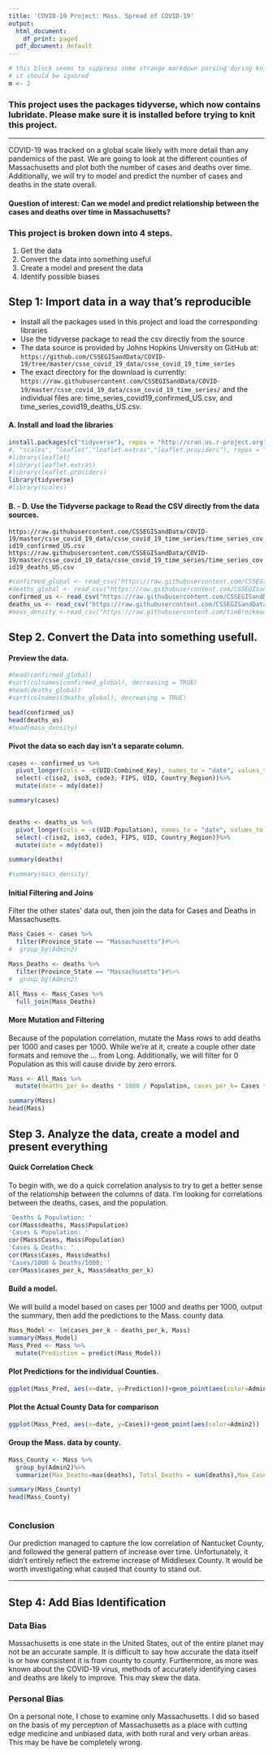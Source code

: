 ```yaml
---
title: 'COVID-19 Project: Mass. Spread of COVID-19'
output:
  html_document:
    df_print: paged
  pdf_document: default
---
```


```r
# this block seems to suppress some strange markdown parsing during knit 
# it should be ignored
m <- 2
```

### This project uses the packages tidyverse, which now contains lubridate. Please make sure it is installed before trying to knit this project.

---

COVID-19 was tracked on a global scale likely with more detail than any pandemics of the past. We are going to look at the different counties of Massachusetts and plot both the number of cases and deaths over time. Additionally, we will try to model and predict the number of cases and deaths in the state overall.

#### Question of interest: Can we model and predict relationship between the cases and deaths over time in Massachusetts?


### This project is broken down into 4 steps.
1. Get the data
2. Convert the data into something useful
3. Create a model and present the data
4. Identify possible biases


## Step 1: Import data in a way that's reproducible

 - Install all the packages used in this project and load the corresponding libraries
 - Use the tidyverse package to read the csv directly from the source
 - The data source is provided by Johns Hopkins University on GitHub at: `https://github.com/CSSEGISandData/COVID-19/tree/master/csse_covid_19_data/csse_covid_19_time_series`
 - The exact directory for the download is currently: `https://raw.githubusercontent.com/CSSEGISandData/COVID-19/master/csse_covid_19_data/csse_covid_19_time_series/` and the individual files are: time_series_covid19_confirmed_US.csv, and time_series_covid19_deaths_US.csv.

#### A. Install and load the libraries
```r
install.packages(c("tidyverse"), repos = "http://cran.us.r-project.org")
#, "scales", "leaflet","leaflet.extras","leaflet.providers"), repos = "http://cran.us.r-project.org")
#library(leaflet)
#library(leaflet.extras)
#library(leaflet.providers)
library(tidyverse)
#library(scales)
```

#### B. - D. Use the Tidyverse package to Read the CSV directly from the data sources.
`https://raw.githubusercontent.com/CSSEGISandData/COVID-19/master/csse_covid_19_data/csse_covid_19_time_series/time_series_covid19_confirmed_US.csv`
`https://raw.githubusercontent.com/CSSEGISandData/COVID-19/master/csse_covid_19_data/csse_covid_19_time_series/time_series_covid19_deaths_US.csv`

```r
#confirmed_global <- read_csv("https://raw.githubusercontent.com/CSSEGISandData/COVID-19/master/csse_covid_19_data/csse_covid_19_time_series/time_series_covid19_confirmed_global.csv")
#deaths_global <- read_csv("https://raw.githubusercontent.com/CSSEGISandData/COVID-19/master/csse_covid_19_data/csse_covid_19_time_series/time_series_covid19_deaths_global.csv")
confirmed_us <- read_csv("https://raw.githubusercontent.com/CSSEGISandData/COVID-19/master/csse_covid_19_data/csse_covid_19_time_series/time_series_covid19_confirmed_US.csv")
deaths_us <- read_csv("https://raw.githubusercontent.com/CSSEGISandData/COVID-19/master/csse_covid_19_data/csse_covid_19_time_series/time_series_covid19_deaths_US.csv")
#mass_density <-read_csv("https://raw.githubusercontent.com/timBrockman/dtsa-5301/master/mass_density.csv")
```

## Step 2. Convert the Data into something usefull.

#### Preview the data.

```r
#head(confirmed_global)
#sort(colnames(confirmed_global), decreasing = TRUE)
#head(deaths_global)
#sort(colnames(deaths_global), decreasing = TRUE)

head(confirmed_us)
head(deaths_us)
#head(mass_density)
```

#### Pivot the data so each day isn't a separate column.

```r
cases <- confirmed_us %>%
  pivot_longer(cols = -c(UID:Combined_Key), names_to = "date", values_to = "Cases")%>%
  select(-c(iso2, iso3, code3, FIPS, UID, Country_Region))%>%
  mutate(date = mdy(date))

summary(cases)


deaths <- deaths_us %>%
  pivot_longer(cols = -c(UID:Population), names_to = "date", values_to = "deaths")%>%
  select(-c(iso2, iso3, code3, FIPS, UID, Country_Region))%>%
  mutate(date = mdy(date))

summary(deaths)

#summary(mass_density)

```

#### Initial Filtering and Joins 
Filter the other states' data out, then join the data for Cases and Deaths in Massachusetts.

```r
Mass_Cases <- cases %>%
  filter(Province_State == "Massachusetts")#%>%
#  group_by(Admin2)

Mass_Deaths <- deaths %>%
  filter(Province_State == "Massachusetts")#%>%
#  group_by(Admin2)

All_Mass <- Mass_Cases %>% 
  full_join(Mass_Deaths)

```

#### More Mutation and Filtering
Because of the population correlation, mutate the Mass rows to add deaths per 1000 and cases per 1000. While we're at it, create a couple other date formats and remove the ... from Long. Additionally, we will filter for 0 Population as this will cause divide by zero errors.

```r
Mass <- All_Mass %>%
  mutate(deaths_per_k= deaths * 1000 / Population, cases_per_k= Cases * 1000 / Population, month_year = format_ISO8601(date, precision="ym"), Lng = Long_, month= month(date))%>%filter(Population > 0) 

summary(Mass)
head(Mass)
```

## Step 3. Analyze the data, create a model and present everything


#### Quick Correlation Check
To begin with, we do a quick correlation analysis to try to get a better sense of the relationship between the columns of data. I'm looking for correlations between the deaths, cases, and the population.

```r
'Deaths & Population: ' 
cor(Mass$deaths, Mass$Population)
'Cases & Population: '
cor(Mass$Cases, Mass$Population)
'Cases & Deaths: '
cor(Mass$Cases, Mass$deaths)
'Cases/1000 & Deaths/1000: '
cor(Mass$cases_per_k, Mass$deaths_per_k)
```

#### Build a model.
We will build a model based on cases per 1000 and deaths per 1000, output the summary, then add the predictions to the Mass. county data.

```r
Mass_Model <- lm(cases_per_k ~ deaths_per_k, Mass)
summary(Mass_Model)
Mass_Pred <- Mass %>%
  mutate(Prediction = predict(Mass_Model))
```


#### Plot Predictions for the individual Counties.

```r
ggplot(Mass_Pred, aes(x=date, y=Prediction))+geom_point(aes(color=Admin2))
```

#### Plot the Actual County Data for comparison

```r
ggplot(Mass_Pred, aes(x=date, y=Cases))+geom_point(aes(color=Admin2))
```

#### Group the Mass. data by county.

```r
Mass_County <- Mass %>%
  group_by(Admin2)%>%
  summarize(Max_Deaths=max(deaths), Total_Deaths = sum(deaths),Max_Cases = max(Cases), Total_Cases = sum(Cases), Population = max(Population))

summary(Mass_County)
head(Mass_County)
       
```

### Conclusion
Our prediction managed to capture the low correlation of Nantucket County, and followed the general pattern of increase over time. Unfortunately, it didn't entirely reflect the extreme increase of Middlesex County. It would be worth investigating what caused that county to stand out.

---

## Step 4: Add Bias Identification

### Data Bias
Massachusetts is one state in the United States, out of the entire planet may not be an accurate sample. It is difficult to say how accurate the data itself is or how consistent it is from county to county. Furthermore, as more was known about the COVID-19 virus, methods of accurately identifying cases and deaths are likely to improve. This may skew the data.

### Personal Bias
On a personal note, I chose to examine only Massachusetts. I did so based on the basis of my perception of Massachusetts as a place with cutting edge medicine and unbiased data, with both rural and very urban areas. This may be have be completely wrong.
